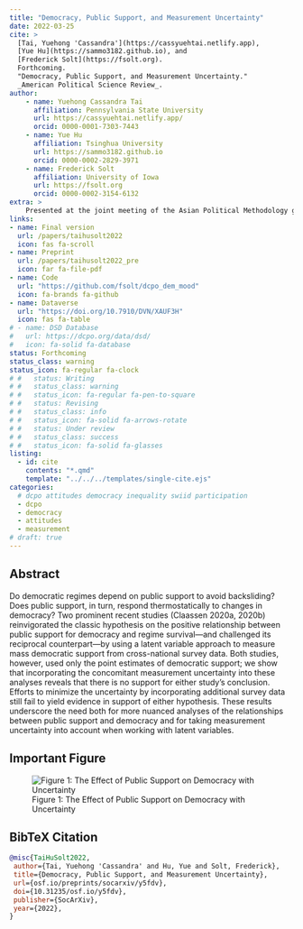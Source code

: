 ```yaml
---
title: "Democracy, Public Support, and Measurement Uncertainty"
date: 2022-03-25
cite: >
  [Tai, Yuehong 'Cassandra'](https://cassyuehtai.netlify.app),
  [Yue Hu](https://sammo3182.github.io), and
  [Frederick Solt](https://fsolt.org). 
  Forthcoming.
  "Democracy, Public Support, and Measurement Uncertainty." 
  _American Political Science Review_.
author:
    - name: Yuehong Cassandra Tai
      affiliation: Pennsylvania State University
      url: https://cassyuehtai.netlify.app/
      orcid: 0000-0001-7303-7443
    - name: Yue Hu
      affiliation: Tsinghua University
      url: https://sammo3182.github.io
      orcid: 0000-0002-2829-3971
    - name: Frederick Solt
      affiliation: University of Iowa
      url: https://fsolt.org
      orcid: 0000-0002-3154-6132
extra: >
    Presented at the joint meeting of the Asian Political Methodology group and the Australian Society for Quantitative Political Science (AsianPolmeth VIII & ASQPS IX), January 2021.
links:
- name: Final version
  url: /papers/taihusolt2022
  icon: fas fa-scroll
- name: Preprint
  url: /papers/taihusolt2022_pre
  icon: far fa-file-pdf
- name: Code
  url: "https://github.com/fsolt/dcpo_dem_mood"
  icon: fa-brands fa-github
- name: Dataverse
  url: "https://doi.org/10.7910/DVN/XAUF3H"
  icon: fas fa-table
# - name: DSD Database
#   url: https://dcpo.org/data/dsd/
#   icon: fa-solid fa-database
status: Forthcoming
status_class: warning
status_icon: fa-regular fa-clock
# #   status: Writing
# #   status_class: warning
# #   status_icon: fa-regular fa-pen-to-square
# #   status: Revising
# #   status_class: info
# #   status_icon: fa-solid fa-arrows-rotate
# #   status: Under review
# #   status_class: success
# #   status_icon: fa-solid fa-glasses
listing:
  - id: cite
    contents: "*.qmd"
    template: "../../../templates/single-cite.ejs"
categories:
  # dcpo attitudes democracy inequality swiid participation
  - dcpo
  - democracy
  - attitudes
  - measurement
# draft: true
---
```


:::{#cite}
:::


## Abstract

Do democratic regimes depend on public support to avoid backsliding? Does public support, in turn, respond thermostatically to changes in democracy? Two prominent recent studies (Claassen 2020a, 2020b) reinvigorated the classic hypothesis on the positive relationship between public support for democracy and regime survival---and challenged its reciprocal counterpart---by using a latent variable approach to measure mass democratic support from cross-national survey data. Both studies, however, used only the point estimates of democratic support; we show that incorporating the concomitant measurement uncertainty into these analyses reveals that there is no support for either study's conclusion. Efforts to minimize the uncertainty by incorporating additional survey data still fail to yield evidence in support of either hypothesis. These results underscore the need both for more nuanced analyses of the relationships between public support and democracy and for taking measurement uncertainty into account when working with latent variables.

## Important Figure

![Figure 1: The Effect of Public Support on Democracy with Uncertainty](dem_support_fig1.png){.preview-image}


## BibTeX Citation

```bibtex
@misc{TaiHuSolt2022,
 author={Tai, Yuehong 'Cassandra' and Hu, Yue and Solt, Frederick},
 title={Democracy, Public Support, and Measurement Uncertainty},
 url={osf.io/preprints/socarxiv/y5fdv},
 doi={10.31235/osf.io/y5fdv},
 publisher={SocArXiv},
 year={2022},
}
```
